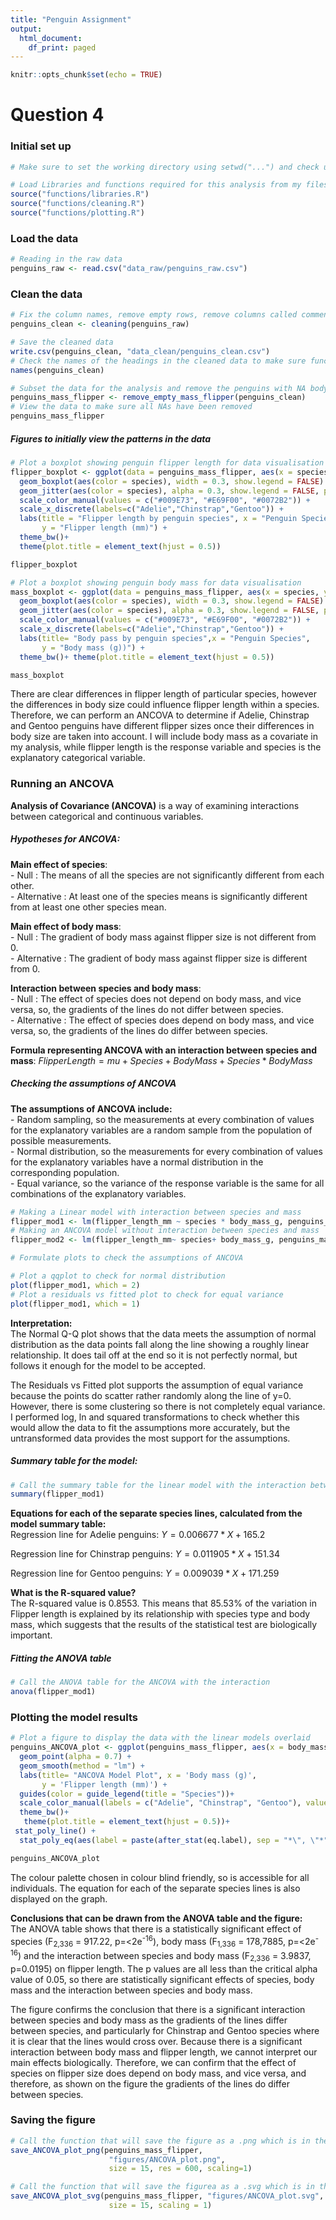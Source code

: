 ```yaml
---
title: "Penguin Assignment"
output:
  html_document:
    df_print: paged
---
```


```r
knitr::opts_chunk$set(echo = TRUE)
```

# Question 4 

### **Initial set up**

```r
# Make sure to set the working directory using setwd("...") and check using getwd("...")

```

```r
# Load Libraries and functions required for this analysis from my files and folders contained in the zip file
source("functions/libraries.R")
source("functions/cleaning.R")
source("functions/plotting.R")
```

### **Load the data**
```r
# Reading in the raw data
penguins_raw <- read.csv("data_raw/penguins_raw.csv")
```

### **Clean the data**
```r
# Fix the column names, remove empty rows, remove columns called comment and delta using cleaning function saved in "functions/cleaning.R" file
penguins_clean <- cleaning(penguins_raw)
```

```r
# Save the cleaned data
write.csv(penguins_clean, "data_clean/penguins_clean.csv")
# Check the names of the headings in the cleaned data to make sure function has worked
names(penguins_clean)
```

```r
# Subset the data for the analysis and remove the penguins with NA body mass and NA flipper length using 'remove_empty_mass_flipper' function contained in "functions/cleaning.R" file
penguins_mass_flipper <- remove_empty_mass_flipper(penguins_clean)
# View the data to make sure all NAs have been removed 
penguins_mass_flipper
```


##### Figures to initially view the patterns in the data

```r
# Plot a boxplot showing penguin flipper length for data visualisation
flipper_boxplot <- ggplot(data = penguins_mass_flipper, aes(x = species, y = flipper_length_mm)) +
  geom_boxplot(aes(color = species), width = 0.3, show.legend = FALSE) +
  geom_jitter(aes(color = species), alpha = 0.3, show.legend = FALSE, position = position_jitter(width = 0.2, seed = 0)) +
  scale_color_manual(values = c("#009E73", "#E69F00", "#0072B2")) +
  scale_x_discrete(labels=c("Adelie","Chinstrap","Gentoo")) +
  labs(title = "Flipper length by penguin species", x = "Penguin Species",
       y = "Flipper length (mm)") +
  theme_bw()+ 
  theme(plot.title = element_text(hjust = 0.5))

flipper_boxplot
```

```r
# Plot a boxplot showing penguin body mass for data visualisation
mass_boxplot <- ggplot(data = penguins_mass_flipper, aes(x = species, y = body_mass_g)) +
  geom_boxplot(aes(color = species), width = 0.3, show.legend = FALSE) +
  geom_jitter(aes(color = species), alpha = 0.3, show.legend = FALSE, position = position_jitter(width = 0.2, seed = 0)) +
  scale_color_manual(values = c("#009E73", "#E69F00", "#0072B2")) +
  scale_x_discrete(labels=c("Adelie","Chinstrap","Gentoo")) +
  labs(title= "Body pass by penguin species",x = "Penguin Species",
       y = "Body mass (g))") +
  theme_bw()+ theme(plot.title = element_text(hjust = 0.5))

mass_boxplot
```

There are clear differences in flipper length of particular species, however the differences in body size could influence flipper length within a species. Therefore, we can perform an ANCOVA to determine if Adelie, Chinstrap and Gentoo penguins have different flipper sizes once their differences in body size are taken into account. I will include body mass as a covariate in my analysis, while flipper length is the response variable and species is the explanatory categorical variable. 

### **Running an ANCOVA**
**Analysis of Covariance (ANCOVA)** is a way of examining interactions between categorical and continuous variables.

##### Hypotheses for ANCOVA:
**Main effect of species**:  
- Null : The means of all the species are not significantly different from each other.  
- Alternative : At least one of the species means is significantly different from at least one other species mean.  

**Main effect of body mass**:  
- Null : The gradient of body mass against flipper size is not different from 0.  
- Alternative : The gradient of body mass against flipper size is different from 0.  

**Interaction between species and body mass**:  
- Null : The effect of species does not depend on body mass, and vice versa, so, the gradients  of the lines do not differ between species.  
- Alternative : The effect of species does depend on body mass, and vice versa, so, the gradients of the lines do differ between species.  

**Formula representing ANCOVA with an interaction between species and mass**:
$FlipperLength = mu + Species + BodyMass + Species*BodyMass$

##### **Checking the assumptions of ANCOVA**

**The assumptions of ANCOVA include:**          
- Random sampling, so the measurements at every combination of values for the explanatory variables are a random sample from the population of possible measurements.    
- Normal distribution, so the measurements for every combination of values for the explanatory variables have a normal distribution in the corresponding population.     
- Equal variance, so the variance of the response variable is the same for all combinations of the explanatory variables.     

```r
# Making a Linear model with interaction between species and mass
flipper_mod1 <- lm(flipper_length_mm ~ species * body_mass_g, penguins_mass_flipper)
# Making an ANCOVA model without interaction between species and mass
flipper_mod2 <- lm(flipper_length_mm~ species+ body_mass_g, penguins_mass_flipper)
```

```r
# Formulate plots to check the assumptions of ANCOVA

# Plot a qqplot to check for normal distribution
plot(flipper_mod1, which = 2)
# Plot a residuals vs fitted plot to check for equal variance
plot(flipper_mod1, which = 1)
```

**Interpretation:**   
The Normal Q-Q plot shows that the data meets the assumption of normal distribution as the data points fall along the line showing a roughly linear relationship. It does tail off at the end so it is not perfectly normal, but follows it enough for the model to be accepted. 

The Residuals vs Fitted plot supports the assumption of equal variance because the points do scatter rather randomly along the line of y=0. However, there is some clustering so there is not completely equal variance. I performed log, ln and squared transformations to check whether this would allow the data to fit the assumptions more accurately, but the untransformed data provides the most support for the assumptions.

##### Summary table for the model:
```r
# Call the summary table for the linear model with the interaction between species and mass
summary(flipper_mod1)
```

**Equations for each of the separate species lines, calculated from the model summary table:**   
Regression line for Adelie penguins: $Y = 0.006677*X + 165.2$

Regression line for Chinstrap penguins: $Y = 0.011905*X + 151.34$ 

Regression line for Gentoo penguins: $Y = 0.009039*X + 171.259$    


**What is the R-squared value?**    
The R-squared value is 0.8553. This means that 85.53% of the variation in Flipper length is explained by its relationship with species type and body mass, which suggests that the results of the statistical test are biologically important. 

##### Fitting the ANOVA table
```r
# Call the ANOVA table for the ANCOVA with the interaction
anova(flipper_mod1)
```

### **Plotting the model results**

```r
# Plot a figure to display the data with the linear models overlaid 
penguins_ANCOVA_plot <- ggplot(penguins_mass_flipper, aes(x = body_mass_g, y = flipper_length_mm, colour = species)) +
  geom_point(alpha = 0.7) +
  geom_smooth(method = "lm") +
  labs(title= "ANCOVA Model Plot", x = 'Body mass (g)',  
       y = 'Flipper length (mm)') +
  guides(color = guide_legend(title = "Species"))+
  scale_color_manual(labels = c("Adelie", "Chinstrap", "Gentoo"), values = c("#009E73", "#E69F00", "#0072B2"))+
  theme_bw()+ 
   theme(plot.title = element_text(hjust = 0.5))+
 stat_poly_line() +
  stat_poly_eq(aes(label = paste(after_stat(eq.label), sep = "*\", \"*")))

penguins_ANCOVA_plot
```

The colour palette chosen in colour blind friendly, so is accessible for all individuals. The equation for each of the separate species lines is also displayed on the graph. 

**Conclusions that can be drawn from the ANOVA table and the figure:**      
The ANOVA table shows that there is a statistically significant effect of species (F~2,336~ = 917.22, p=<2e^-16^), body mass (F~1,336~ = 178,7885, p=<2e^-16^) and the interaction between species and body mass (F~2,336~ = 3.9837, p=0.0195) on flipper length. The p values are all less than the critical alpha value of 0.05, so there are statistically significant effects of species, body mass and the interaction between species and body mass. 

The figure confirms the conclusion that there is a significant interaction between species and body mass as the gradients of the lines differ between species, and particularly for Chinstrap and Gentoo species where it is clear that the lines would cross over. Because there is a significant interaction between body mass and flipper length, we cannot interpret our main effects biologically. Therefore, we can confirm that the effect of species on flipper size does depend on body mass, and vice versa, and therefore, as shown on the figure the gradients of the lines do differ between species. 

### **Saving the figure**
```r
# Call the function that will save the figure as a .png which is in the "functions/plotting.R" file
save_ANCOVA_plot_png(penguins_mass_flipper, 
                      "figures/ANCOVA_plot.png", 
                      size = 15, res = 600, scaling=1)

# Call the function that will save the figurea as a .svg which is in the "funcitons/plotting.R" file. An .svg file is not pixelated when zooming in.
save_ANCOVA_plot_svg(penguins_mass_flipper, "figures/ANCOVA_plot.svg", 
                      size = 15, scaling = 1)

```



